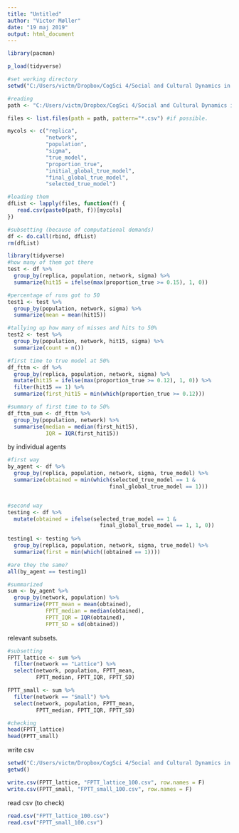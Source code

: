 ```yaml
---
title: "Untitled"
author: "Victor Møller"
date: "19 maj 2019"
output: html_document
---
```


```r
library(pacman)

p_load(tidyverse)

#set working directory
setwd("C:/Users/victm/Dropbox/CogSci 4/Social and Cultural Dynamics in Cognition/exam/CRUST-1/data/ABMdata/ABMcsv/sample_size_100")

```

```r
#reading 
path <- "C:/Users/victm/Dropbox/CogSci 4/Social and Cultural Dynamics in Cognition/exam/CRUST-1/data/ABMdata/ABMcsv/sample_size_100/"

files <- list.files(path = path, pattern="*.csv") #if possible. 

mycols <- c("replica", 
            "network", 
            "population", 
            "sigma",
            "true_model",
            "proportion_true",
            "initial_global_true_model",
            "final_global_true_model",
            "selected_true_model")

#loading them 
dfList <- lapply(files, function(f) {  
   read.csv(paste0(path, f))[mycols]
})

#subsetting (because of computational demands)
df <- do.call(rbind, dfList) 
rm(dfList)
```


```r
library(tidyverse)
#how many of them got there
test <- df %>%
  group_by(replica, population, network, sigma) %>%
  summarize(hit15 = ifelse(max(proportion_true >= 0.15), 1, 0))

#percentage of runs got to 50
test1 <- test %>%
  group_by(population, network, sigma) %>%
  summarize(mean = mean(hit15))

#tallying up how many of misses and hits to 50%
test2 <- test %>%
  group_by(population, network, hit15, sigma) %>%
  summarize(count = n())

#first time to true model at 50%
df_fttm <- df %>%
  group_by(replica, population, network, sigma) %>%
  mutate(hit15 = ifelse(max(proportion_true >= 0.12), 1, 0)) %>%
  filter(hit15 == 1) %>%
  summarize(first_hit15 = min(which(proportion_true >= 0.12)))

#summary of first time to to 50%
df_fttm_sum <- df_fttm %>% 
  group_by(population, network) %>%
  summarise(median = median(first_hit15), 
            IQR = IQR(first_hit15))


```

by individual agents 

```r

#first way 
by_agent <- df %>%
  group_by(replica, population, network, sigma, true_model) %>%
  summarize(obtained = min(which(selected_true_model == 1 & 
                                final_global_true_model == 1)))


#second way
testing <- df %>%
  mutate(obtained = ifelse(selected_true_model == 1 & 
                             final_global_true_model == 1, 1, 0))
  
testing1 <- testing %>%
  group_by(replica, population, network, sigma, true_model) %>%
  summarize(first = min(which((obtained == 1))))

#are they the same?
all(by_agent == testing1)  

#summarized 
sum <- by_agent %>%
  group_by(network, population) %>%
  summarize(FPTT_mean = mean(obtained),
            FPTT_median = median(obtained),
            FPTT_IQR = IQR(obtained),
            FPTT_SD = sd(obtained))

```

relevant subsets. 

```r

#subsetting 
FPTT_lattice <- sum %>%
  filter(network == "Lattice") %>%
  select(network, population, FPTT_mean, 
         FPTT_median, FPTT_IQR, FPTT_SD)

FPTT_small <- sum %>%
  filter(network == "Small") %>%
  select(network, population, FPTT_mean,
         FPTT_median, FPTT_IQR, FPTT_SD)

#checking
head(FPTT_lattice)
head(FPTT_small)

```

write csv 

```r

setwd("C:/Users/victm/Dropbox/CogSci 4/Social and Cultural Dynamics in Cognition/exam/CRUST-1/connectivity/outcome_results/sample_size_100")
getwd()

write.csv(FPTT_lattice, "FPTT_lattice_100.csv", row.names = F)
write.csv(FPTT_small, "FPTT_small_100.csv", row.names = F)

```

read csv (to check)

```r

read.csv("FPTT_lattice_100.csv")
read.csv("FPTT_small_100.csv")

```
